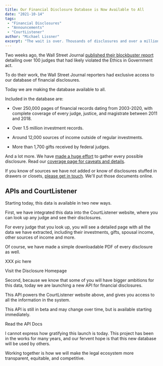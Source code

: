 ```yaml
---
title: Our Financial Disclosure Database is Now Available to All
date: "2021-10-14"
tags:
 - "Financial Disclosures"
 - "Announcements"
 - "CourtListener"
author: "Michael Lissner"
excerpt: "The wait is over. Thousands of disclosures and over a million judicial investments are now at your fingertips."
---
```


<p class="lead">Two weeks ago, the Wall Street Journal <a href={"https://www.wsj.com/articles/131-federal-judges-broke-the-law-by-hearing-cases-where-they-had-a-financial-interest-11632834421?st=wm0bzo39zzjts1v&reflink=desktopwebshare_permalink"}>published their blockbuster report</a> detailing over 100 judges that had likely violated the Ethics in Government act.
</p>

To do their work, the Wall Street Journal reporters had exclusive access to our database of financial disclosures.

Today we are making the database available to all.

Included in the database are:

 - Over 250,000 pages of financial records dating from 2003-2020, with complete coverage of every judge, justice, and magistrate between 2011 and 2018.

 - Over 1.5 million investment records.

 - Around 12,000 sources of income outside of regular investments.

 - More than 1,700 gifts received by federal judges.

And a lot more. We have [made a huge effort][effort] to gather every possible disclosure. Read our [coverage page for caveats and details][coverage].

If you know of sources we have not added or know of disclosures stuffed in drawers or closets, [please get in touch][c]. We'll put those documents online.


## APIs and CourtListener

Starting today, this data is available in two new ways.

First, we have integrated this data into the CourtListener website, where you can look up any judge and see their disclosures.

For every judge that you look up, you will see a detailed page with all the data we have extracted, including their investments, gifts, spousal income, other sources of income and more.

Of course, we have made a simple downloadable PDF of every disclosure as well.

XXX pic here

<PurpleButton href="https://www.courtlistener.com/financial-disclosures/" size="lg">Visit the Disclosure Homepage</PurpleButton>

Second, because we know that some of you will have bigger ambitions for this data, today we are launching a new API for financial disclosures.

This API powers the CourtListener website above, and gives you access to all the information in the system.

This API is still in beta and may change over time, but is available starting immediately.


<PurpleButton href="https://www.courtlistener.com/api/rest-info/#financialdisclosure-endpoint" size="lg">Read the  API Docs</PurpleButton>


I cannot express how gratifying this launch is today. This project has been in the works for many years, and our fervent hope is that this new database will be used by others.

Working together is how we will make the legal ecosystem more transparent, equitable, and competitive.


[coverage]: https://www.courtlistener.com/coverage/financial-disclosures/
[effort]: https://twitter.com/FreeLawProject/status/1093612415185350656
[c]: /contact/
[launch]: http://127.0.0.1:3000/2021/09/28/announcing-federal-financial-disclosures/